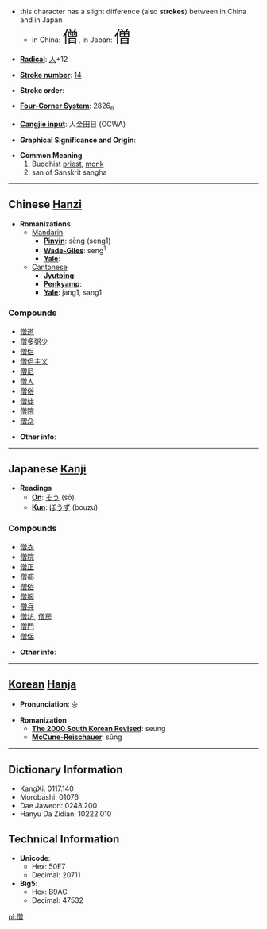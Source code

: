 *this character has a slight difference (also '''strokes''') between in China and in Japan
**in China: <font size="6"><font lang="zh">僧</font></font>, in Japan: <font size="6"><font lang="ja">僧</font></font>

* '''[[Wiktionary:Chinese radical index| Radical]]''': [[Wiktionary:Chinese radical index 人|人]]+12

* '''[[Wiktionary:Chinese total strokes index|Stroke number]]''': [[Wiktionary:Chinese total strokes index 14|14]]

* '''Stroke order''': 

* '''[[Wiktionary:Chinese four corner index|Four-Corner System]]''': 2826<sub>6</sub>

* '''[[Wiktionary:Chinese Cangjie index|Cangjie input]]''': 人金田日 (OCWA)

* '''Graphical Significance and Origin''': 

* '''Common Meaning'''
*# Buddhist [[priest]], [[monk]]
*# san of Sanskrit sangha

----

== Chinese [[Hanzi]] ==

* '''Romanizations'''
** [[Mandarin]]
*** '''[[Pinyin]]''': sēng (seng1)
*** '''[[Wade-Giles]]''': seng<sup>1</sup>
*** '''[[Yale]]''': 
**[[Cantonese]]
***'''[[Jyutping]]''':
***'''[[Penkyamp]]''': 
***'''[[Yale]]''': jang1, sang1

===Compounds===
*[[僧道]]
*[[僧多粥少]]
*[[僧侣]]
*[[僧侣主义]]
*[[僧尼]]
*[[僧人]]
*[[僧俗]]
*[[僧徒]]
*[[僧院]]
*[[僧众]]

* '''Other info''': 

----

== Japanese [[Kanji]] ==

* '''Readings'''
** '''[[On]]''': [[そう]] (sō)
** '''[[Kun]]''': [[ぼうず]] (bouzu)

===Compounds===
*[[僧衣]]
*[[僧院]]
*[[僧正]]
*[[僧都]]
*[[僧俗]]
*[[僧服]]
*[[僧兵]]
*[[僧坊]], [[僧房]]
*[[僧門]]
*[[僧侶]]

* '''Other info''':  

----

== [[Korean]] [[Hanja]] ==

* '''Pronunciation''': 승

* '''Romanization'''
** '''[[The 2000 South Korean Revised Romanization|The 2000 South Korean Revised]]''': seung
** '''[[McCune-Reischauer]]''': sŭng

----

== Dictionary Information ==

* KangXi: 0117.140
* Morobashi: 01076
* Dae Jaweon: 0248.200
* Hanyu Da Zidian: 10222.010

== Technical Information ==

* '''Unicode''':
** Hex: 50E7
** Decimal: 20711
* '''Big5''':
** Hex: B9AC
** Decimal: 47532

[[pl:僧]]